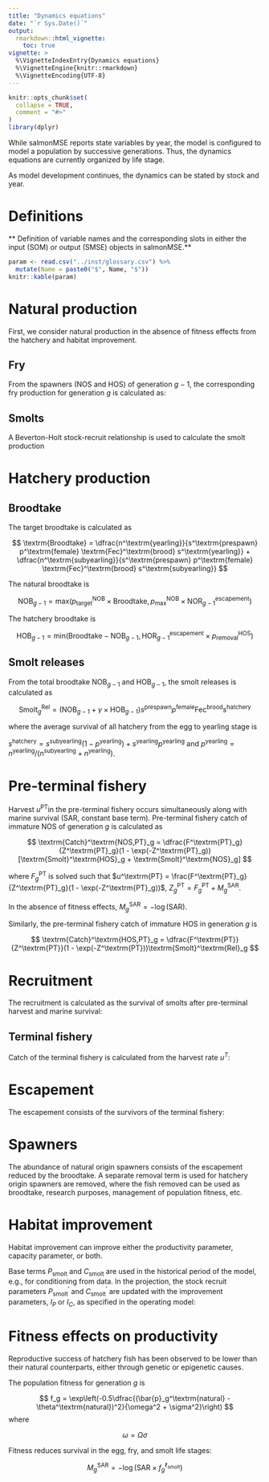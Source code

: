 ```yaml
---
title: "Dynamics equations"
date: "`r Sys.Date()`"
output: 
  rmarkdown::html_vignette:
    toc: true
vignette: >
  %\VignetteIndexEntry{Dynamics equations}
  %\VignetteEngine{knitr::rmarkdown}
  %\VignetteEncoding{UTF-8}
---
```


```r
knitr::opts_chunk$set(
  collapse = TRUE,
  comment = "#>"
)
library(dplyr)
```

While salmonMSE reports state variables by year, the model is configured to model a population by successive generations. 
Thus, the dynamics equations are currently organized by life stage.

As model development continues, the dynamics can be stated by stock and year.

# Definitions

** Definition of variable names and the corresponding slots in either the input (SOM) or output (SMSE) objects in salmonMSE.**

```r
param <- read.csv("../inst/glossary.csv") %>%
  mutate(Name = paste0("$", Name, "$"))
knitr::kable(param)
```

# Natural production

First, we consider natural production in the absence of fitness effects from the hatchery and habitat improvement.

## Fry

From the spawners (NOS and HOS) of generation $g-1$, the corresponding fry production for generation $g$ is calculated as:

\begin{align}
\textrm{Fry}^\textrm{NOS}_g &= \textrm{NOS}_{g-1} \times p^\textrm{female} \times \textrm{Fec}\\
\textrm{Fry}^\textrm{HOS}_g &= \gamma \times \textrm{HOS}_{g-1} \times p^\textrm{female} \times \textrm{Fec}
\end{align}

## Smolts

A Beverton-Holt stock-recruit relationship is used to calculate the smolt production

\begin{align}
\textrm{Smolt}^\textrm{NOS}_g &= \frac{P_\textrm{smolt} \times 
\textrm{Fry}^\textrm{NOS}_g}{1 + (\textrm{Fry}^\textrm{NOS}_g + \textrm{Fry}^\textrm{HOS}_g) \frac{P_\textrm{smolt}}{C_\textrm{smolt}}}\\
\textrm{Smolt}^\textrm{HOS}_g &= \frac{P_\textrm{smolt} \times 
\textrm{Fry}^\textrm{HOS}_g}{1 + (\textrm{Fry}^\textrm{NOS}_g + \textrm{Fry}^\textrm{HOS}_g) \frac{P_\textrm{smolt}}{C_\textrm{smolt}}}
\end{align}

# Hatchery production

## Broodtake

The target broodtake is calculated as

$$
\textrm{Broodtake} = \dfrac{n^\textrm{yearling}}{s^\textrm{prespawn} p^\textrm{female} \textrm{Fec}^\textrm{brood} s^\textrm{yearling}} + \dfrac{n^\textrm{subyearling}}{s^\textrm{prespawn} p^\textrm{female} \textrm{Fec}^\textrm{brood} s^\textrm{subyearling}}
$$

The natural broodtake is

$$
\textrm{NOB}_{g-1} = \textrm{max}(p^\textrm{NOB}_\textrm{target} \times \textrm{Broodtake}, p^\textrm{NOB}_\textrm{max} \times \textrm{NOR}^\textrm{escapement}_{g-1})
$$

The hatchery broodtake is

$$
\textrm{HOB}_{g-1} = \textrm{min}(\textrm{Broodtake} - \textrm{NOB}_{g-1}, \textrm{HOR}^\textrm{escapement}_{g-1} \times p^\textrm{HOS}_\textrm{removal})
$$

## Smolt releases

From the total broodtake $\textrm{NOB}_{g-1}$ and $\textrm{HOB}_{g-1}$, the smolt releases is calculated as

$$
\textrm{Smolt}^\textrm{Rel}_g = (\textrm{NOB}_{g-1} + \gamma \times \textrm{HOB}_{g-1}) s^\textrm{prespawn}p^\textrm{female} \textrm{Fec}^\textrm{brood}s^\textrm{hatchery}
$$

where the average survival of all hatchery from the egg to yearling stage is

$s^\textrm{hatchery} = s^\textrm{subyearling} (1 - p^\textrm{yearling}) + s^\textrm{yearling} p^\textrm{yearling}$  and $p^\textrm{yearling} = n^\textrm{yearling}/(n^\textrm{subyearling} + n^\textrm{yearling})$.

# Pre-terminal fishery

Harvest $u^\textrm{PT}$in the pre-terminal fishery occurs simultaneously along with marine survival ($\textrm{SAR}$, constant base term). Pre-terminal fishery catch of immature NOS of generation $g$ is calculated as

$$
\textrm{Catch}^\textrm{NOS,PT}_g = \dfrac{F^\textrm{PT}_g}{Z^\textrm{PT}_g}(1 - \exp(-Z^\textrm{PT}_g))[\textrm{Smolt}^\textrm{HOS}_g + \textrm{Smolt}^\textrm{NOS}_g]
$$

where $F^\textrm{PT}_g$ is solved such that $u^\textrm{PT} = \frac{F^\textrm{PT}_g}{Z^\textrm{PT}_g}(1 - \exp(-Z^\textrm{PT}_g))$, $Z^\textrm{PT}_g = F^\textrm{PT}_g + M^\textrm{SAR}_g$.

In the absence of fitness effects, $M^\textrm{SAR}_g = -\log(\textrm{SAR})$.

Similarly, the pre-terminal fishery catch of immature HOS in generation $g$ is

$$
\textrm{Catch}^\textrm{HOS,PT}_g = \dfrac{F^\textrm{PT}}{Z^\textrm{PT}}(1 - \exp(-Z^\textrm{PT}))\textrm{Smolt}^\textrm{Rel}_g
$$

# Recruitment

The recruitment is calculated as the survival of smolts after pre-terminal harvest and marine survival:

\begin{align}
\textrm{NOR}_g &= \exp(-Z^\textrm{PT})[\textrm{Smolt}^\textrm{HOS}_g + \textrm{Smolt}^\textrm{NOS}_g]\\
\textrm{HOR}_g &= \exp(-Z^\textrm{PT})\textrm{Smolt}^\textrm{Rel}_g
\end{align}

## Terminal fishery

Catch of the terminal fishery is calculated from the harvest rate $u^T$:

\begin{align}
\textrm{Catch}^\textrm{NOS,T}_g &= u^\textrm{T} \textrm{NOR}_g\\
\textrm{Catch}^\textrm{HOS,T}_g &= u^\textrm{T} \textrm{HOR}_g
\end{align}

# Escapement

The escapement consists of the survivors of the terminal fishery:

\begin{align}
\textrm{NOR}^\textrm{escapement}_g &= (1 - u^\textrm{T}) \textrm{NOR}_g\\
\textrm{HOR}^\textrm{escapement}_g &= (1 - u^\textrm{T}) \textrm{HOR}_g
\end{align}

# Spawners

The abundance of natural origin spawners consists of the escapement reduced by the broodtake. A separate removal term is used for hatchery origin spawners are removed, where the fish removed can be used as broodtake, research purposes, management of population fitness, etc.

\begin{align}
\textrm{NOS}_g &= \textrm{NOR}^\textrm{escapement}_g - \textrm{NOB}_g\\
\textrm{HOS}_g &= \textrm{NOR}^\textrm{escapement}_g (1 - p^\textrm{HOS}_\textrm{removal})
\end{align}

# Habitat improvement

Habitat improvement can improve either the productivity parameter, capacity parameter, or both. 

Base terms $P_\textrm{smolt}$ and $C_\textrm{smolt}$ are used in the historical period of the model, e.g., for conditioning from data.
In the projection, the stock recruit parameters $P_\textrm{smolt}^\prime$ and $C_\textrm{smolt}^\prime$ are updated with the improvement parameters, $I_P$ or $I_C$, as specified in the operating model:

\begin{align}
P_\textrm{smolt}^\prime &= P_\textrm{smolt}I_P\\
C_\textrm{smolt}^\prime &= C_\textrm{smolt}I_C
\end{align}

# Fitness effects on productivity

Reproductive success of hatchery fish has been observed to be lower than their natural counterparts, either through genetic or epigenetic causes.

The population fitness for generation $g$ is

$$
f_g = \exp\left(-0.5\dfrac{(\bar{p}_g^\textrm{natural} - \theta^\textrm{natural})^2}{\omega^2 + \sigma^2}\right)
$$
where

\begin{align}
\bar{p}_g^\textrm{natural} &= B + D\\
\bar{p}_g^\textrm{hatchery} &= b + d
\end{align}

\begin{align}
A &= \dfrac{\bar{p}_{g-1}^\textrm{natural}\omega^2 + \theta^\textrm{natural}\sigma^2}{\omega^2+\sigma^2}\\
B &= p^\textrm{NOS}[\bar{p}_{g-1}^\textrm{natural} + (A - \bar{p}_{g-1}^\textrm{natural})h^2]\\
C &= \dfrac{\bar{p}_{g-1}^\textrm{hatchery}\omega^2 + \theta^\textrm{natural}\sigma^2}{\omega^2+\sigma^2}\\
D &= p^\textrm{HOSeff}[\bar{p}_{g-1}^\textrm{hatchery} + (C - \bar{p}_{g-1}^\textrm{hatchery})h^2]\\
\end{align}

\begin{align}
a &= \dfrac{\bar{p}_{g-1}^\textrm{hatchery}\omega^2 + \theta^\textrm{hatchery}\sigma^2}{\omega^2+\sigma^2}\\
b &= p^\textrm{HOB}[\bar{p}_{g-1}^\textrm{hatchery} + (a - \bar{p}_{g-1}^\textrm{hatchery})h^2]\\
c &= \dfrac{\bar{p}_{g-1}^\textrm{natural}\omega^2 + \theta^\textrm{hatchery}\sigma^2}{\omega^2+\sigma^2}\\
d &= p^\textrm{NOB}[\bar{p}_{g-1}^\textrm{natural} + (c - \bar{p}_{g-1}^\textrm{natural})h^2]\\
\end{align}

$$
\omega = \Omega \sigma
$$

Fitness reduces survival in the egg, fry, and smolt life stages:

\begin{align}
\textrm{Fry}^\textrm{NOS}_g &= \textrm{NOS}_{g-1} \times p^\textrm{female} \times \textrm{Fec} \times f_g^{\ell_\textrm{egg}}\\
\textrm{Fry}^\textrm{HOS}_g &= \gamma \times \textrm{HOS}_{g-1} \times p^\textrm{female} \times \textrm{Fec} \times f_g^{\ell_\textrm{egg}}
\end{align}

\begin{align}
\textrm{Smolt}^\textrm{NOS}_g &= \frac{P_\textrm{smolt}^\prime f_g^{\ell_\textrm{fry}} \times 
\textrm{Fry}^\textrm{NOS}_g}{1 + (\textrm{Fry}^\textrm{NOS}_g + \textrm{Fry}^\textrm{HOS}_g) \frac{P_\textrm{smolt}^\prime}{C_\textrm{smolt}^\prime}}\\
\textrm{Smolt}^\textrm{HOS}_g &= \frac{P_\textrm{smolt}^\prime f_g^{\ell_\textrm{fry}} \times 
\textrm{Fry}^\textrm{HOS}_g}{1 + (\textrm{Fry}^\textrm{NOS}_g + \textrm{Fry}^\textrm{HOS}_g) \frac{P_\textrm{smolt}^\prime}{C_\textrm{smolt}^\prime}}
\end{align}

$$
M^\textrm{SAR}_g = -\log(\textrm{SAR} \times f_g^{\ell_\textrm{smolt}})
$$


